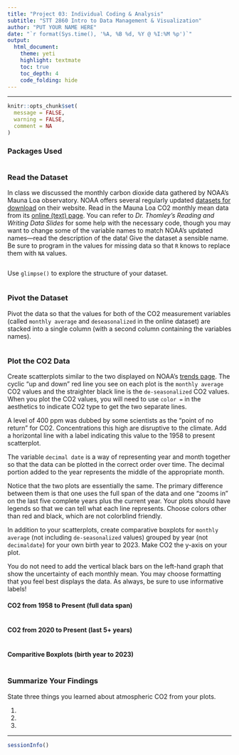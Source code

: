 ```yaml
---
title: "Project 03: Individual Coding & Analysis"
subtitle: "STT 2860 Intro to Data Management & Visualization" 
author: "PUT YOUR NAME HERE"
date: "`r format(Sys.time(), '%A, %B %d, %Y @ %I:%M %p')`"
output: 
  html_document: 
    theme: yeti
    highlight: textmate
    toc: true
    toc_depth: 4 
    code_folding: hide
---
```


<hr>

```r
knitr::opts_chunk$set(
  message = FALSE,
  warning = FALSE,
  comment = NA
)
```

### Packages Used

```r

```


### Read the Dataset

In class we discussed the monthly carbon dioxide data gathered by NOAA's Mauna Loa observatory. NOAA offers several regularly updated [datasets for download](https://gml.noaa.gov/ccgg/trends/data.html) on their website. Read in the Mauna Loa CO2 monthly mean data from its [online (text) page](https://gml.noaa.gov/webdata/ccgg/trends/co2/co2_mm_mlo.txt). You can refer to *Dr. Thomley's Reading and Writing Data Slides* for some help with the necessary code, though you may want to change some of the variable names to match NOAA's updated names---read the description of the data! Give the dataset a sensible name. Be sure to program in the values for missing data so that `R` knows to replace them with `NA` values.

```r

```

Use `glimpse()` to explore the structure of your dataset.

```r

```

### Pivot the Dataset

Pivot the data so that the values for both of the CO2 measurement variables (called `monthly average` and `deseasonalized` in the online dataset) are stacked into a single column (with a second column containing the variables names). 

```r

```



### Plot the CO2 Data

Create scatterplots similar to the two displayed on NOAA's [trends page](https://gml.noaa.gov/ccgg/trends/). The cyclic "up and down" red line you see on each plot is the `monthly average` CO2 values and the straighter black line is the `de-seasonalized` CO2 values. When you plot the CO2 values, you will need to use `color =` in the aesthetics to indicate CO2 type to get the two separate lines. 

A level of 400 ppm was dubbed by some scientists as the "point of no return" for CO2. Concentrations this high are disruptive to the climate. Add a horizontal line with a label indicating this value to the 1958 to present scatterplot.

The variable `decimal date` is a way of representing year and month together so that the data can be plotted in the correct order over time. The decimal portion added to the year represents the middle of the appropriate month.

Notice that the two plots are essentially the same. The primary difference between them is that one uses the full span of the data and one "zooms in" on the last five complete years plus the current year. Your plots should have legends so that we can tell what each line represents. Choose colors other than red and black, which are not colorblind friendly.

In addition to your scatterplots, create comparative boxplots for `monthly average` (not including `de-seasonalized` values) grouped by year (not `decimaldate`) for your own birth year to 2023. Make CO2 the y-axis on your plot.

You do not need to add the vertical black bars on the left-hand graph that show the uncertainty of each monthly mean. You may choose formatting that you feel best displays the data. As always, be sure to use informative labels!

#### CO2 from 1958 to Present (full data span)

```r

```

#### CO2 from 2020 to Present (last 5+ years)

```r

```

#### Comparitive Boxplots (birth year to 2023)

```r

```

### Summarize Your Findings

State three things you learned about atmospheric CO2 from your plots.

1) 

2)

3)

***
```r
sessionInfo()
```
